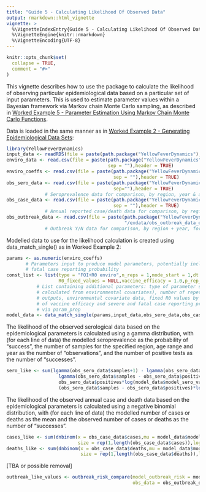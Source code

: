 ```yaml
---
title: "Guide 5 - Calculating Likelihood Of Observed Data"
output: rmarkdown::html_vignette
vignette: >
  %\VignetteIndexEntry{Guide 5 - Calculating Likelihood Of Observed Data}
  %\VignetteEngine{knitr::rmarkdown}
  %\VignetteEncoding{UTF-8}
---
```


```r
knitr::opts_chunk$set(
  collapse = TRUE,
  comment = "#>"
)
```

This vignette describes how to use the package to calculate the likelihood of observing particular epidemiological data based on a particular set of input parameters. This is used to estimate parameter values within a Bayesian framework via Markov chain Monte Carlo sampling, as described in [Worked Example 5 - Parameter Estimation Using Markov Chain Monte Carlo Functions](https://mrc-ide.github.io/YellowFeverDynamics/articles/BWorkedExampleEMCMC.html).

Data is loaded in the same manner as in [Worked Example 2 - Generating Epidemiological Data Sets](https://mrc-ide.github.io/YellowFeverDynamics/articles/BWorkedExampleCDataGenerate.html):

```r
library(YellowFeverDynamics)
input_data <- readRDS(file = paste(path.package("YellowFeverDynamics"),"/exdata/input_data_example.Rds",sep = ""))
enviro_data <- read.csv(file = paste(path.package("YellowFeverDynamics"),"/exdata/enviro_data_example.csv",
                                     sep = ""),header = TRUE)
enviro_coeffs <- read.csv(file = paste(path.package("YellowFeverDynamics"),"/exdata/enviro_coeffs_example.csv",
                                       sep = ""),header = TRUE)
obs_sero_data <- read.csv(file = paste(path.package("YellowFeverDynamics"),"/exdata/obs_sero_data_example_single.csv",
                                       sep=""),header = TRUE)    
              # Seroprevalence data for comparison, by region, year & age group, in format no. samples/no. positives
obs_case_data <- read.csv(file = paste(path.package("YellowFeverDynamics"),"/exdata/obs_case_data_example_single.csv",
                                       sep = ""),header = TRUE)    
              # Annual reported case/death data for comparison, by region and year, in format no. cases/no. deaths
obs_outbreak_data <- read.csv(file = paste(path.package("YellowFeverDynamics"),
                                           "/exdata/obs_outbreak_data_example_single.csv",sep = ""),header = TRUE)    
              # Outbreak Y/N data for comparison, by region + year, format 0 = no outbreaks, 1 = 1 or more outbreak(s)
```

Modelled data to use for the likelihood calculation is created using data_match_single() as in Worked Example 2:

```r
params <- as.numeric(enviro_coeffs)
       # Parameters input to produce model parameters, potentially including spillover FOI and R0 by region, severe and
       # fatal case reporting probability
const_list <- list(type = "FOI+R0 enviro",n_reps = 1,mode_start = 1,dt = 1.0,enviro_data = enviro_data,
                   R0_fixed_values = NULL,vaccine_efficacy = 1.0,p_rep_severe = 0.05,p_rep_death = 0.1)
           # List containing additional parameters: type of parameter set used to calculate spillover FOI and R0 (here
           # calculated from environmental covariates), number of repetitions for which to run model and obtain average
           # outputs, environmental covariate data, fixed R0 values by region used when R0 is not a variable, and values
           # of vaccine efficacy and severe and fatal case reporting probability used when these are not variables se
           # via param_prop
model_data <- data_match_single(params,input_data,obs_sero_data,obs_case_data,obs_outbreak_data,const_list)
```

The likelihood of the observed serological data based on the epidemiological parameters is calculated using a gamma distribution, with (for each line of data) the modelled seroprevalence as the probability of "success", the number of samples for the specified region, age range and year as the number of "observations", and the number of positive tests as the number of "successes".

```r
sero_like <- sum(lgamma(obs_sero_data$samples+1) - lgamma(obs_sero_data$positives+1) - 
                   lgamma(obs_sero_data$samples - obs_sero_data$positives + 1) + 
                   obs_sero_data$positives*log(model_data$model_sero_values) + 
                   (obs_sero_data$samples - obs_sero_data$positives)*log(1.0 - model_data$model_sero_values))
```

The likelihood of the observed annual case and death data based on the epidemiological parameters is calculated using a negative binomial distribution, with (for each line of data) the modelled number of cases or deaths as the mean and the observed number of cases or deaths as the number of "successes".

```r
cases_like <- sum(dnbinom(x = obs_case_data$cases,mu = model_data$model_case_values,
                          size = rep(1,length(obs_case_data$cases)),log = TRUE))
deaths_like <- sum(dnbinom(x = obs_case_data$deaths,mu = model_data$model_death_values,
                           size = rep(1,length(obs_case_data$deaths)),log = TRUE))
```

[TBA or possible removal]

```r
outbreak_like_values <- outbreak_risk_compare(model_outbreak_risk = model_data$model_outbreak_risk_values,
                                              obs_data = obs_outbreak_data$outbreak_yn)
```
